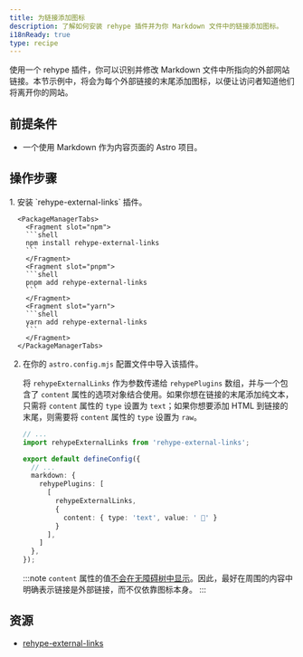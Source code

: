 ```yaml
---
title: 为链接添加图标
description: 了解如何安装 rehype 插件并为你 Markdown 文件中的链接添加图标。
i18nReady: true
type: recipe
---
```


使用一个 rehype 插件，你可以识别并修改 Markdown 文件中所指向的外部网站链接。本节示例中，将会为每个外部链接的末尾添加图标，以便让访问者知道他们将离开你的网站。

## 前提条件

- 一个使用 Markdown 作为内容页面的 Astro 项目。

## 操作步骤

<Steps>
1. 安装 `rehype-external-links` 插件。

      <PackageManagerTabs>
        <Fragment slot="npm">
        ```shell
        npm install rehype-external-links
        ```
        </Fragment>
        <Fragment slot="pnpm">
        ```shell
        pnpm add rehype-external-links
        ```
        </Fragment>
        <Fragment slot="yarn">
        ```shell
        yarn add rehype-external-links
        ```
        </Fragment>
      </PackageManagerTabs>

2. 在你的 `astro.config.mjs` 配置文件中导入该插件。

   将 `rehypeExternalLinks` 作为参数传递给 `rehypePlugins` 数组，并与一个包含了 `content` 属性的选项对象结合使用。如果你想在链接的末尾添加纯文本，只需将 `content` 属性的 `type` 设置为 `text`；如果你想要添加 HTML 到链接的末尾，则需要将 `content` 属性的 `type` 设置为 `raw`。

    ```ts
    // ...
    import rehypeExternalLinks from 'rehype-external-links';

    export default defineConfig({
      // ...
      markdown: {
        rehypePlugins: [
          [
            rehypeExternalLinks,
            {
              content: { type: 'text', value: ' 🔗' }
            }
          ],
        ]
      },
    });
    ```

    :::note
      `content` 属性的值[不会在无障碍树中显示](https://developer.mozilla.org/zh-CN/docs/Web/CSS/content#accessibility_concerns)。因此，最好在周围的内容中明确表示链接是外部链接，而不仅依靠图标本身。
    :::
</Steps>

## 资源
- [rehype-external-links](https://www.npmjs.com/package/rehype-external-links)
